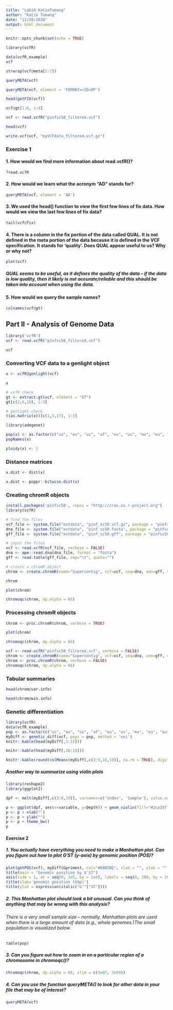 ```yaml
---
title: "Lab10_KatieTumang"
author: "Katie Tumang"
date: "11/28/2020"
output: html_document
---
```


```r
knitr::opts_chunk$set(echo = TRUE)
```

```r
library(vcfR)
```

```r
data(vcfR_example)
vcf
```

```r
strwrap(vcf@meta[1:7])
```

```r
queryMETA(vcf)
```

```r
queryMETA(vcf, element = 'FORMAT=<ID=DP')
```

```r
head(getFIX(vcf))
```

```r
vcf@gt[1:6, 1:4]
```

```r
vcf <- read.vcfR("pinfsc50_filtered.vcf")
```

```r
head(vcf)
```

```r
write.vcf(vcf, "myVCFdata_filtered.vcf.gz")
```

### Exercise 1

#### 1. How would we find more information about read.vcfR()?

```r
?read.vcfR
```

#### 2. How would we learn what the acronym “AD” stands for?

```r
queryMETA(vcf, element = 'AD')
```

#### 3. We used the head() function to view the first few lines of fix data. How would we view the last few lines of fix data?

```r
tail(vcf@fix)
```

#### 4. There is a column in the fix portion of the data called QUAL. It is not defined in the meta portion of the data because it is defined in the VCF specification. It stands for ‘quality’. Does QUAL appear useful to us? Why or why not?

```r
plot(vcf)
```

##### QUAL seems to be useful, as it defines the quality of the data -- if the data is low quality, then it likely is not accurate/reliable and this should be taken into account when using the data.

#### 5.  How would we query the sample names?

```r
colnames(vcf@gt)
```

## Part II - Analysis of Genome Data

```r
library('vcfR')
vcf <- read.vcfR("pinfsc50_filtered.vcf")
```

```r
vcf
```

### Converting VCF data to a genlight object

```r
x <- vcfR2genlight(vcf)
```

```r
x
```

```r
# vcfR check
gt <- extract.gt(vcf, element = "GT")
gt[c(2,6,18), 1:3]
```

```r
# genlight check
t(as.matrix(x))[c(1,5,17), 1:3]
```

```r
library(adegenet)
```

```r
pop(x) <- as.factor(c("us", "eu", "us", "af", "eu", "us", "mx", "eu", "eu", "sa", "mx", "sa", "us", "sa", "Pmir", "us", "eu", "eu"))
popNames(x)
```

```r
ploidy(x) <- 2
```

### Distance matrices

```r
x.dist <- dist(x)
```

```r
x.dist <- poppr::bitwise.dist(x)
```

### Creating chromR objects

```r
install.packages('pinfsc50', repos = "http://cran.us.r-project.org")
library(vcfR)
```

```r
# find the files
vcf_file <- system.file("extdata", "pinf_sc50.vcf.gz", package = "pinfsc50")
dna_file <- system.file("extdata", "pinf_sc50.fasta", package = "pinfsc50")
gff_file <- system.file("extdata", "pinf_sc50.gff", package = "pinfsc50")
```

```r
# input the files
vcf <- read.vcfR(vcf_file, verbose = FALSE)
dna <- ape::read.dna(dna_file, format = "fasta")
gff <- read.table(gff_file, sep="\t", quote="")
```

```r
# create a chromR object
chrom <- create.chromR(name="Supercontig", vcf=vcf, seq=dna, ann=gff, verbose=TRUE)
```

```r
chrom
```

```r
plot(chrom)
```

```r
chromoqc(chrom, dp.alpha = 66)
```

### Processing chromR objects

```r
chrom <- proc.chromR(chrom, verbose = TRUE)
```

```r
plot(chrom)
```

```r
chromoqc(chrom, dp.alpha = 66)
```

```r
vcf <- read.vcfR("pinfsc50_filtered.vcf", verbose = FALSE)
chrom <- create.chromR(name="Supercontig", vcf=vcf, seq=dna, ann=gff, verbose=FALSE)
chrom <- proc.chromR(chrom, verbose = FALSE)
chromoqc(chrom, dp.alpha = 66)
```

### Tabular summaries

```r
head(chrom@var.info)
```

```r
head(chrom@win.info)
```

### Genetic differentiation

```r
library(vcfR)
data(vcfR_example)
pop <- as.factor(c("us", "eu", "us", "af", "eu", "us", "mx", "eu", "eu", "sa", "mx", "sa", "us", "sa", "Pmir", "us", "eu", "eu"))
myDiff <- genetic_diff(vcf, pops = pop, method = 'nei')
knitr::kable(head(myDiff[,1:15]))
```

```r
knitr::kable(head(myDiff[,16:19]))
```

```r
knitr::kable(round(colMeans(myDiff[,c(3:9,16,19)], na.rm = TRUE), digits = 3))
```

##### Another way to summarize using violin plots

```r
library(reshape2)
library(ggplot2)

dpf <- melt(myDiff[,c(3:8,19)], varnames=c('Index', 'Sample'), value.name = 'Depth', na.rm=TRUE)
```

```r
p <- ggplot(dpf, aes(x=variable, y=Depth)) + geom_violin(fill="#2ca25f", adjust = 1.2)
p <- p + xlab("")
p <- p + ylab("")
p <- p + theme_bw()
p
```

#### Exercise 2

##### 1. You actually have everything you need to make a Manhattan plot. Can you figure out how to plot G′ST (y-axis) by genomic position (POS)?

```r
plot(getPOS(vcf), myDiff$Gprimest, col="#6BB5BE", xlab = "", ylab = "", xaxt="n", ylim = c(0, 1))
title(main = "Genomic position by G'ST")
axis(side = 1, at = seq(0, 1e5, by = 1e4), labels = seq(0, 100, by = 10))
title(xlab='genomic position (Kbp)')
title(ylab = expression(italic("G'"["ST"])))
```


##### 2. This Manhattan plot should look a bit unusual. Can you think of anything that may be wrong with this analysis?

###### There is a very small sample size -- normally, Manhattan plots are used when there is a large amount of data (e.g., whole genomes.)The small population is visualized below.

```r
table(pop)
```

##### 3. Can you figure out how to zoom in on a particular region of a chromosome in chromoqc()?

```r
chromoqc(chrom, dp.alpha = 66, xlim = c(3e07, 3e09))
```

##### 4. Can you use the function queryMETA() to look for other data in your file that may be of interest?

```r
queryMETA(vcf)
```


